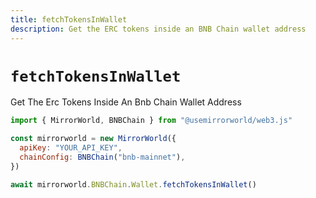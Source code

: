 ```yaml
---
title: fetchTokensInWallet
description: Get the ERC tokens inside an BNB Chain wallet address
---
```


# `fetchTokensInWallet`

Get The Erc Tokens Inside An Bnb Chain Wallet Address

```js
import { MirrorWorld, BNBChain } from "@usemirrorworld/web3.js"

const mirrorworld = new MirrorWorld({
  apiKey: "YOUR_API_KEY",
  chainConfig: BNBChain("bnb-mainnet"),
})

await mirrorworld.BNBChain.Wallet.fetchTokensInWallet()
```

